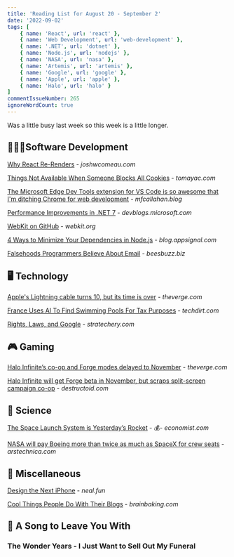 ```yaml
---
title: 'Reading List for August 20 - September 2'
date: '2022-09-02'
tags: [
    { name: 'React', url: 'react' },
    { name: 'Web Development', url: 'web-development' },
    { name: '.NET', url: 'dotnet' },
    { name: 'Node.js', url: 'nodejs' },
    { name: 'NASA', url: 'nasa' },
    { name: 'Artemis', url: 'artemis' },
    { name: 'Google', url: 'google' },
    { name: 'Apple', url: 'apple' },
    { name: 'Halo', url: 'halo' }
]
commentIssueNumber: 265
ignoreWordCount: true
---
```


Was a little busy last week so this week is a little longer.

## 👨🏼‍💻Software Development

[Why React Re-Renders](https://www.joshwcomeau.com/react/why-react-re-renders) - *joshwcomeau.com*

[Things Not Available When Someone Blocks All Cookies](https://blog.tomayac.com/2022/08/30/things-not-available-when-someone-blocks-all-cookies/) - *tomayac.com*

[The Microsoft Edge Dev Tools extension for VS Code is so awesome that I'm ditching Chrome for web development](https://mfcallahan.blog/2022/08/26/the-microsoft-edge-dev-tools-extension-for-vs-code-is-so-awesome-that-im-ditching-chrome-for-web-development/) - *mfcallahan.blog*

[Performance Improvements in .NET 7](https://devblogs.microsoft.com/dotnet/performance_improvements_in_net_7/) - *devblogs.microsoft.com*

[WebKit on GitHub](https://webkit.org/blog/13140/webkit-on-github/) - *webkit.org*

[4 Ways to Minimize Your Dependencies in Node.js](https://blog.appsignal.com/2022/08/31/4-ways-to-minimize-your-dependencies-in-nodejs.html) - *blog.appsignal.com*

[Falsehoods Programmers Believe About Email](https://beesbuzz.biz/code/439-Falsehoods-programmers-believe-about-email) - *beesbuzz.biz*

## 🖥 Technology

[Apple's Lightning cable turns 10, but its time is over](https://www.theverge.com/23312359/apple-iphone-lightning-cable-anniversary-10-years) - *theverge.com*

[France Uses AI To Find Swimming Pools For Tax Purposes](https://www.techdirt.com/2022/08/31/france-uses-ai-to-find-swimming-pools-for-tax-purposes/) - *techdirt.com*

[Rights, Laws, and Google](https://stratechery.com/2022/rights-laws-and-google/) - *stratechery.com*

## 🎮 Gaming

[Halo Infinite’s co-op and Forge modes delayed to November](https://www.theverge.com/2022/9/1/23332738/halo-infinite-season-3-delay-forge-launch-november) - *theverge.com*

[Halo Infinite will get Forge beta in November, but scraps split-screen campaign co-op](https://www.destructoid.com/halo-infinite-forge-beta-split-screen-campaign-co-op-november-update) - *destructoid.com*

## 🔬 Science

[The Space Launch System is Yesterday’s Rocket](https://www.economist.com/science-and-technology/2022/08/24/the-space-launch-system-is-yesterdays-rocket) - 💰- *economist.com*

[NASA will pay Boeing more than twice as much as SpaceX for crew seats](https://arstechnica.com/science/2022/09/nasa-will-pay-boeing-more-than-twice-as-much-as-spacex-for-crew-seats/) - *arstechnica.com*

## 🎒 Miscellaneous

[Design the Next iPhone](https://neal.fun/design-the-next-iphone/) - *neal.fun*

[Cool Things People Do With Their Blogs](https://brainbaking.com/post/2022/04/cool-things-people-do-with-their-blogs/) - *brainbaking.com*

## 🎵 A Song to Leave You With

### The Wonder Years - I Just Want to Sell Out My Funeral

<YouTubeEmbed
    id="rwrsrsauHfI"
    title="The Wonder Years - I Just Want to Sell Out My Funeral"
/>
